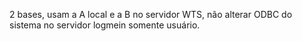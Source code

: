 2 bases, usam a A local e a B no servidor WTS, não alterar ODBC do sistema no servidor logmein
somente usuário.